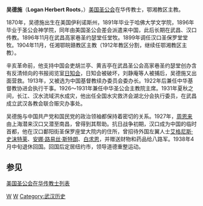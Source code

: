'''吴德施'''（'''Logan Herbert Roots'''，{{bd|1870年||1945年}}）[[美国圣公会|美国圣公会]]在华传教士，鄂湘教区主教。 

1870年，吴德施出生在美国伊利诺斯州，1891年毕业于哈佛大学文学院，1896年毕业于圣公会神学院，同年由美国圣公会差会派遣来中国，此后长期在武昌、汉口传教。1896年11月在武昌高家巷圣约瑟堂任堂牧。1899年调任汉口圣保罗堂堂牧。1904年11月，任湘鄂皖赣教区主教（1912年教区分割，继续任鄂湘教区主教）。

辛亥革命前，他支持中国会吏胡兰亭、黄吉亭在武昌圣公会高家巷圣约瑟堂创办含有反清倾向的书报阅览室[[日知会|日知会]]，日知会被破坏，刘静庵等人被捕后，吴德施又出面营救。1913年，又被选为中国基督教续办委员会委办长。1922年后兼任中华基督教协进会执行干事。1926～1931年兼任中华圣公会主教院主席。1931年夏秋之间，长江、汉水流域洪水成灾，他出任全国水灾救济会湖北分会执行委员，在武昌成立武汉各教会联合赈灾办事处。

吴德施与中国共产党和国民党的政治领袖都保持着密切的关系。1927年，[[周恩来|周恩来]]由上海潜来汉口又潜至南昌，曾得到其帮助。抗日战争初期，汉口成为中国的临时首都，他在汉口鄱阳街圣保罗座堂大院内的住所，曾招待外国左翼人士[[艾格尼斯·史沫特莱|艾格尼斯·史沫特莱]]、[[安娜·路易丝·斯特朗|安娜·路易丝·斯特朗]]、[[白求恩|白求恩]]，并赠送财物和药品给八路军。1938年4月中旬退休回国。回国后定居纽约市，领导道德重整运动。

== 参见 ==
[[美国圣公会在华传教士列表|美国圣公会在华传教士列表]]
{{武汉基督教传教士}}
[[Category:在华基督教传教士|W]]
[[Category:美国圣公会|W]]
[[Category:武汉历史|Category:武汉历史]]
